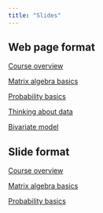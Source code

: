 ```yaml
---
title: "Slides"
---
```


::: panel-tabset
## Web page format
[Course overview](overview24.qmd)

[Matrix algebra basics](matrix24.qmd)

[Probability basics](probability24.qmd)

[Thinking about data](thinkingdata24.qmd)

[Bivariate model](bivariate24.qmd)


## Slide format

[Course overview](overview24s.qmd)

[Matrix algebra basics](matrix24s.qmd)

[Probability basics](probability24s.qmd)



:::


